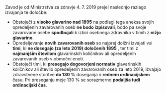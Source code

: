 
Zavod je od Ministrstva za zdravje 4. 7. 2019 prejel naslednjo razlago izvajanja te določbe:

- Obstoječi <DataTerm id="zzzs-instructions-team-1" term="team" text="timi" /> z **visoko glavarino nad 1895** <DataTerm id="zzzs-instructions-head-quotient-1" term="head-quotient" text="glavarinskih-količnikov"/>
  na podlagi tega aneksa svojih opredeljenih zavarovanih oseb **ne bodo izpisovali**,
  bodo pa svoje zavarovane osebe **spodbujali** k izbiri osebnega zdravnika v timih z **nižjo
  glavarino**.
- Opredeljevanje **novih zavarovanih oseb** so najprej dolžni izvajati vsi **timi**, ki **ne
  dosegajo (za leto 2019) določenih 1895** <DataTerm id="zzzs-instructions-head-quotient-2" term="head-quotient" text="glavarinskih-količnikov"/>, ter timi z **najmanjšim
  številom** glavarinskih količnikov ali opredeljenih zavarovanih oseb v območni enoti.
- Obstoječi timi, ki **presegajo dogovorjeni normativ** glavarinskih količnikov ali število
  opredeljenih zavarovanih oseb za leto 2019, izvajajo zdravstvene storitve **do 130 %** doseganja
  v **rednem ordinacijskem** času. Pri preseganju meje 130 % se sorazmerno **podaljša tudi
  ordinacijski čas**.
